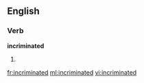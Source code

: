 ==English==

===Verb===
'''incriminated'''

# {{en-past of|incriminate}}

[[fr:incriminated]]
[[ml:incriminated]]
[[vi:incriminated]]